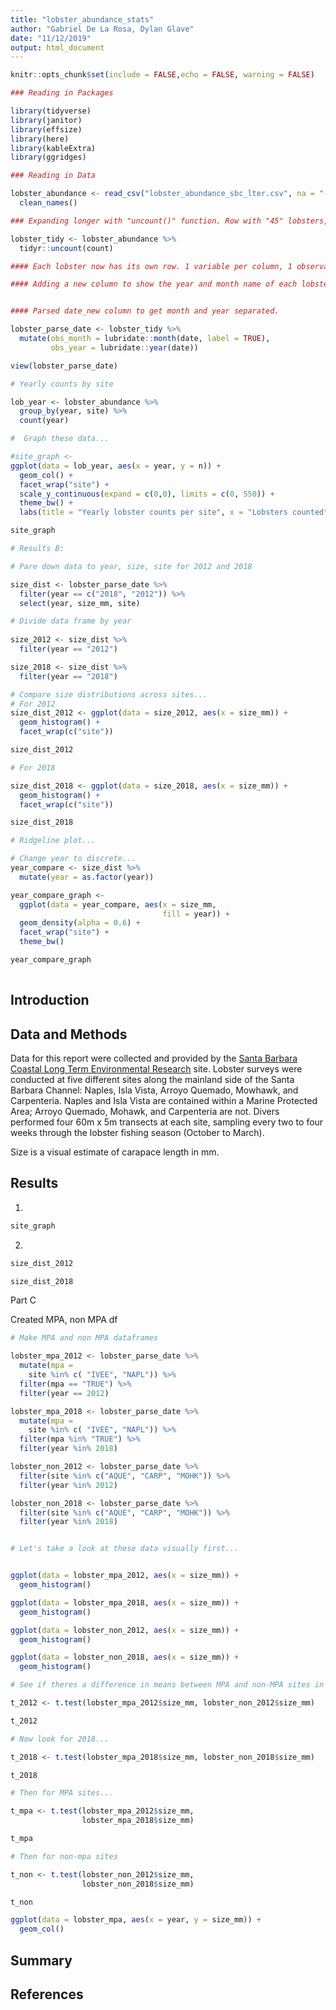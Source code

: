 ```yaml
---
title: "lobster_abundance_stats"
author: "Gabriel De La Rosa, Dylan Glave"
date: "11/12/2019"
output: html_document
---
```


```r
knitr::opts_chunk$set(include = FALSE,echo = FALSE, warning = FALSE)
```



```r
### Reading in Packages

library(tidyverse)
library(janitor)
library(effsize)
library(here)
library(kableExtra)
library(ggridges)
```


```r
### Reading in Data

lobster_abundance <- read_csv("lobster_abundance_sbc_lter.csv", na = "-99999") %>%
  clean_names() 
```


```r
### Expanding longer with "uncount()" function. Row with "45" lobsters, will now be 45 observations. Removed "count" row and gives each counted lobster its own rown

lobster_tidy <- lobster_abundance %>% 
  tidyr::uncount(count)
```


```r
#### Each lobster now has its own row. 1 variable per column, 1 observation per row AND 1 measurement per cell. 

#### Adding a new column to show the year and month name of each lobster observation: 


#### Parsed date_new column to get month and year separated. 

lobster_parse_date <- lobster_tidy %>% 
  mutate(obs_month = lubridate::month(date, label = TRUE),
         obs_year = lubridate::year(date))

view(lobster_parse_date)
```

```r
# Yearly counts by site

lob_year <- lobster_abundance %>% 
  group_by(year, site) %>%
  count(year)

#  Graph these data...

#site_graph <-
ggplot(data = lob_year, aes(x = year, y = n)) +
  geom_col() +
  facet_wrap("site") +
  scale_y_continuous(expand = c(0,0), limits = c(0, 550)) +
  theme_bw() +
  labs(title = "Yearly lobster counts per site", x = "Lobsters counted", y = "Year")

site_graph
```


```r
# Results B:

# Pare down data to year, size, site for 2012 and 2018

size_dist <- lobster_parse_date %>% 
  filter(year == c("2018", "2012")) %>%
  select(year, size_mm, site) 

# Divide data frame by year
  
size_2012 <- size_dist %>% 
  filter(year == "2012")

size_2018 <- size_dist %>% 
  filter(year == "2018")

# Compare size distributions across sites...
# For 2012
size_dist_2012 <- ggplot(data = size_2012, aes(x = size_mm)) +
  geom_histogram() +
  facet_wrap(c("site"))

size_dist_2012

# For 2018

size_dist_2018 <- ggplot(data = size_2018, aes(x = size_mm)) +
  geom_histogram() +
  facet_wrap(c("site"))

size_dist_2018

# Ridgeline plot...

# Change year to discrete...
year_compare <- size_dist %>% 
  mutate(year = as.factor(year))

year_compare_graph <- 
  ggplot(data = year_compare, aes(x = size_mm, 
                                  fill = year)) +
  geom_density(alpha = 0.6) +
  facet_wrap("site") +
  theme_bw()

year_compare_graph
  

```




## Introduction





## Data and Methods

Data for this report were collected and provided by the [Santa Barbara Coastal Long Term Environmental Research](https://portal.edirepository.org/nis/metadataviewer?packageid=knb-lter-sbc.77.3) site. 
  Lobster surveys were conducted at five different sites along the mainland side of the Santa Barbara Channel: Naples, Isla Vista, Arroyo Quemado, Mowhawk, and Carpenteria. Naples and Isla Vista are contained within a Marine Protected Area; Arroyo Quemado, Mohawk, and Carpenteria are not. Divers performed four 60m x 5m transects at each site, sampling every two to four weeks through the lobster fishing season (October to March). 

Size is a visual estimate of carapace length in mm. 


## Results

1. 

```r
site_graph
```


2. 


```r
size_dist_2012

size_dist_2018
```





Part C 

Created MPA, non MPA df
```r
# Make MPA and non MPA dataframes

lobster_mpa_2012 <- lobster_parse_date %>% 
  mutate(mpa =
    site %in% c( "IVEE", "NAPL")) %>% 
  filter(mpa == "TRUE") %>% 
  filter(year == 2012)

lobster_mpa_2018 <- lobster_parse_date %>% 
  mutate(mpa =
    site %in% c( "IVEE", "NAPL")) %>% 
  filter(mpa %in% "TRUE") %>% 
  filter(year %in% 2018)

lobster_non_2012 <- lobster_parse_date %>% 
  filter(site %in% c("AQUE", "CARP", "MOHK")) %>% 
  filter(year %in% 2012)

lobster_non_2018 <- lobster_parse_date %>% 
  filter(site %in% c("AQUE", "CARP", "MOHK")) %>% 
  filter(year %in% 2018)


# Let's take a look at these data visually first...


ggplot(data = lobster_mpa_2012, aes(x = size_mm)) +
  geom_histogram()

ggplot(data = lobster_mpa_2018, aes(x = size_mm)) +
  geom_histogram()

ggplot(data = lobster_non_2012, aes(x = size_mm)) +
  geom_histogram()

ggplot(data = lobster_non_2018, aes(x = size_mm)) +
  geom_histogram()

# See if theres a difference in means between MPA and non-MPA sites in 2012

t_2012 <- t.test(lobster_mpa_2012$size_mm, lobster_non_2012$size_mm)

t_2012

# Now look for 2018...

t_2018 <- t.test(lobster_mpa_2018$size_mm, lobster_non_2018$size_mm)

t_2018

# Then for MPA sites...

t_mpa <- t.test(lobster_mpa_2012$size_mm,
                lobster_mpa_2018$size_mm)

t_mpa

# Then for non-mpa sites

t_non <- t.test(lobster_non_2012$size_mm,
                lobster_non_2018$size_mm)

t_non

```

```r
ggplot(data = lobster_mpa, aes(x = year, y = size_mm)) +
  geom_col()
```



## Summary 




## References





